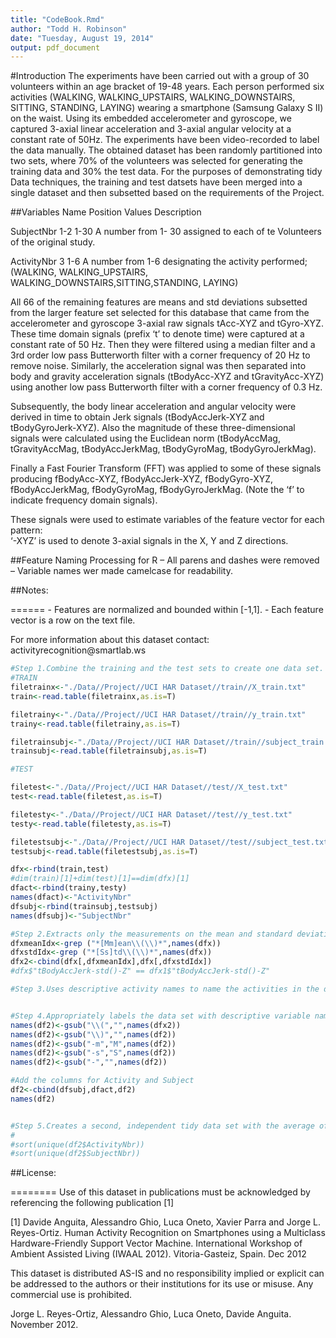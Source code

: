 ```yaml
---
title: "CodeBook.Rmd"
author: "Todd H. Robinson"
date: "Tuesday, August 19, 2014"
output: pdf_document
---
```

#Introduction
The experiments have been carried out with a group of 30 volunteers within an age bracket of 19-48 years. Each person performed six activities (WALKING, WALKING_UPSTAIRS, WALKING_DOWNSTAIRS, SITTING, STANDING, LAYING) wearing a smartphone (Samsung Galaxy S II) on the waist. Using its embedded accelerometer and gyroscope, we captured 3-axial linear acceleration and 3-axial angular velocity at a constant rate of 50Hz. The experiments have been video-recorded to label the data manually. The obtained dataset has been randomly partitioned into two sets, where 70% of the volunteers was selected for generating the training data and 30% the test data. 
For the purposes of demonstrating tidy Data techniques, the training and test datsets have been merged into a single dataset and then subsetted based on the requirements of the Project.


##Variables
Name            Position    Values    Description

SubjectNbr      1-2         1-30      A number from 1- 30 assigned to each of te Volunteers of the original study.

ActivityNbr     3           1-6       A number from 1-6 designating the activity performed;
                                      (WALKING, WALKING_UPSTAIRS, WALKING_DOWNSTAIRS,SITTING,STANDING, LAYING)
                                      
All 66 of the remaining features are means and std deviations subsetted from the larger feature set selected for this database that came from the accelerometer and gyroscope 3-axial raw signals tAcc-XYZ and tGyro-XYZ. These time domain signals (prefix 't' to denote time) were captured at a constant rate of 50 Hz. Then they were filtered using a median filter and a 3rd order low pass Butterworth filter with a corner frequency of 20 Hz to remove noise. Similarly, the acceleration signal was then separated into body and gravity acceleration signals (tBodyAcc-XYZ and tGravityAcc-XYZ) using another low pass Butterworth filter with a corner frequency of 0.3 Hz. 

Subsequently, the body linear acceleration and angular velocity were derived in time to obtain Jerk signals (tBodyAccJerk-XYZ and tBodyGyroJerk-XYZ). Also the magnitude of these three-dimensional signals were calculated using the Euclidean norm (tBodyAccMag, tGravityAccMag, tBodyAccJerkMag, tBodyGyroMag, tBodyGyroJerkMag). 

Finally a Fast Fourier Transform (FFT) was applied to some of these signals producing fBodyAcc-XYZ, fBodyAccJerk-XYZ, fBodyGyro-XYZ, fBodyAccJerkMag, fBodyGyroMag, fBodyGyroJerkMag. (Note the 'f' to indicate frequency domain signals). 

These signals were used to estimate variables of the feature vector for each pattern:  
'-XYZ' is used to denote 3-axial signals in the X, Y and Z directions.  

##Feature Naming Processing for R
-- All parens and dashes were removed
-- Variable names wer made camelcase for readability.


##Notes: 

======
- Features are normalized and bounded within [-1,1].
- Each feature vector is a row on the text file.

For more information about this dataset contact: activityrecognition@smartlab.ws


```r
#Step 1.Combine the training and the test sets to create one data set.
#TRAIN
filetrainx<-"./Data//Project//UCI HAR Dataset//train//X_train.txt"
train<-read.table(filetrainx,as.is=T)

filetrainy<-"./Data//Project//UCI HAR Dataset//train//y_train.txt"
trainy<-read.table(filetrainy,as.is=T)

filetrainsubj<-"./Data//Project//UCI HAR Dataset//train//subject_train.txt"
trainsubj<-read.table(filetrainsubj,as.is=T)

#TEST

filetest<-"./Data//Project//UCI HAR Dataset//test//X_test.txt"
test<-read.table(filetest,as.is=T)

filetesty<-"./Data//Project//UCI HAR Dataset//test//y_test.txt"
testy<-read.table(filetesty,as.is=T)

filetestsubj<-"./Data//Project//UCI HAR Dataset//test//subject_test.txt"
testsubj<-read.table(filetestsubj,as.is=T)

dfx<-rbind(train,test)
#dim(train)[1]+dim(test)[1]==dim(dfx)[1]
dfact<-rbind(trainy,testy)
names(dfact)<-"ActivityNbr"
dfsubj<-rbind(trainsubj,testsubj)
names(dfsubj)<-"SubjectNbr"

#Step 2.Extracts only the measurements on the mean and standard deviation for each measurement. 
dfxmeanIdx<-grep ("*[Mm]ean\\(\\)*",names(dfx))
dfxstdIdx<-grep ("*[Ss]td\\(\\)*",names(dfx))
dfx2<-cbind(dfx[,dfxmeanIdx],dfx[,dfxstdIdx])
#dfx$"tBodyAccJerk-std()-Z" == dfx1$"tBodyAccJerk-std()-Z"

#Step 3.Uses descriptive activity names to name the activities in the data set


#Step 4.Appropriately labels the data set with descriptive variable names. 
names(df2)<-gsub("\\(","",names(dfx2))
names(df2)<-gsub("\\)","",names(df2))
names(df2)<-gsub("-m","M",names(df2))
names(df2)<-gsub("-s","S",names(df2))
names(df2)<-gsub("-","",names(df2))

#Add the columns for Activity and Subject
df2<-cbind(dfsubj,dfact,df2)
names(df2)


#Step 5.Creates a second, independent tidy data set with the average of each variable for each activity and each subject. 
#
#sort(unique(df2$ActivityNbr))
#sort(unique(df2$SubjectNbr))
```



##License:

========
Use of this dataset in publications must be acknowledged by referencing the following publication [1] 

[1] Davide Anguita, Alessandro Ghio, Luca Oneto, Xavier Parra and Jorge L. Reyes-Ortiz. Human Activity Recognition on Smartphones using a Multiclass Hardware-Friendly Support Vector Machine. International Workshop of Ambient Assisted Living (IWAAL 2012). Vitoria-Gasteiz, Spain. Dec 2012

This dataset is distributed AS-IS and no responsibility implied or explicit can be addressed to the authors or their institutions for its use or misuse. Any commercial use is prohibited.

Jorge L. Reyes-Ortiz, Alessandro Ghio, Luca Oneto, Davide Anguita. November 2012.
